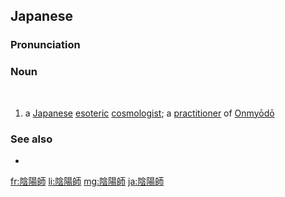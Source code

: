 ==Japanese==
{{DEFAULTSORT:おんみょうどう}}
{{ja-kanjitab|おん|よう|し|k3=じ|yomi=o}}
{{ja-kanjitab|おん|よう|k2=みょう|し|k3=じ|yomi=o}}
{{wikipedia|lang=ja}}
{{wikipedia|Onmyoji}}
{{ja-renjō|yō|myō|陽|sort=おんみょうどう}} {{rendaku2|shi|ji|師|sort=おんみょうどう}}

===Pronunciation===
{{ja-pron|acc=3|おんみょうじ|y=go}}
{{ja-pron|acc=3|おんようじ|y=go}}

===Noun===
{{ja-noun|おんみょうじ|hhira=おんみやうじ}}<br>
{{ja-altread|hira=おんようじ|hhira=おんやうじ}}

# {{lb|ja|religion}} a [[Japanese]] [[esoteric]] [[cosmologist]]; a [[practitioner]] of [[陰陽道|Onmyōdō]]

===See also===
* {{ja-r|陰%陽%道|おん%みょう%どう}}

[[fr:陰陽師]]
[[li:陰陽師]]
[[mg:陰陽師]]
[[ja:陰陽師]]